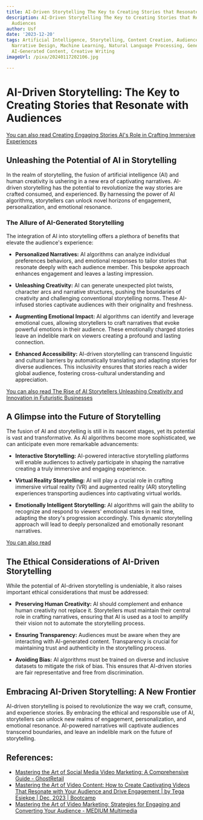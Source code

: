 ```yaml
---
title: AI-Driven Storytelling The Key to Creating Stories that Resonate with Audiences
description: AI-Driven Storytelling The Key to Creating Stories that Resonate with
  Audiences
author: Usf
date: '2023-12-20'
tags: Artificial Intelligence, Storytelling, Content Creation, Audience Engagement,
  Narrative Design, Machine Learning, Natural Language Processing, Generative AI,
  AI-Generated Content, Creative Writing
imageUrl: /pixa/20240117202106.jpg

---
```

# AI-Driven Storytelling: The Key to Creating Stories that  Resonate with Audiences

[You can  also read Creating Engaging Stories AI's Role in Crafting Immersive Experiences](Creating%20Engaging%20Stories%20AI%27s%20Role%20in%20Crafting%20Immersive%20Experiences)


## Unleashing the Potential of  AI in Storytelling

In the realm of storytelling, the fusion of artificial intelligence (AI) and  human creativity is ushering in a new era of  captivating  narratives. AI-driven storytelling has the potential to revolutionize the way stories are  crafted consumed, and experienced.  By harnessing the power of AI algorithms, storytellers can unlock  novel  horizons of engagement, personalization, and emotional resonance.

### The Allure of AI-Generated Storytelling

The integration of AI into storytelling offers  a plethora of benefits  that elevate the audience's experience:

-  **Personalized Narratives:** AI algorithms can analyze individual preferences behaviors, and emotional responses to tailor stories that resonate deeply with each audience member. This bespoke approach enhances engagement and leaves a lasting impression.

- **Unleashing  Creativity:** AI can generate unexpected plot twists, character arcs and narrative structures, pushing the boundaries of creativity and challenging  conventional storytelling norms. These AI-infused stories  captivate audiences with  their originality and  freshness.

- **Augmenting Emotional Impact:** AI algorithms can identify and leverage emotional cues, allowing storytellers  to craft  narratives that evoke powerful emotions in  their audience. These emotionally charged stories leave an indelible mark on  viewers creating a profound and lasting connection.

- **Enhanced Accessibility:** AI-driven storytelling can transcend linguistic and cultural barriers by automatically translating  and adapting stories for diverse audiences. This inclusivity ensures that stories reach a wider global audience, fostering cross-cultural understanding and appreciation.

[You can also read The Rise of AI Storytellers Unleashing Creativity and  Innovation in Futuristic Businesses](The%20Rise%20of%20AI%20Storytellers%20Unleashing%20Creativity%20and%20Innovation%20in%20Futuristic%20Businesses)


##  A Glimpse  into the Future of Storytelling

The fusion  of AI and storytelling is still in its nascent stages, yet its potential is  vast and transformative. As AI algorithms become more sophisticated, we can anticipate even more remarkable advancements:

- **Interactive Storytelling:** AI-powered interactive  storytelling platforms will  enable audiences to actively participate in shaping the narrative creating a truly  immersive and engaging experience.

- **Virtual  Reality Storytelling:** AI will play a crucial role in crafting immersive  virtual reality (VR) and augmented reality (AR) storytelling experiences transporting audiences into captivating virtual worlds.

- **Emotionally Intelligent Storytelling:** AI algorithms will gain the ability to recognize and respond  to viewers'  emotional states  in real time, adapting the story's progression  accordingly. This  dynamic storytelling approach will lead  to  deeply personalized and emotionally resonant  narratives.

[You can also read ]()


## The Ethical Considerations of AI-Driven Storytelling

While  the potential of AI-driven storytelling  is undeniable, it also raises important  ethical considerations that must be addressed:

- **Preserving Human Creativity:** AI should complement and  enhance human creativity not replace it. Storytellers must maintain their central role in crafting narratives, ensuring that  AI is used as a tool to  amplify their vision not to automate the storytelling process.

- **Ensuring Transparency:** Audiences must be aware when they are interacting  with  AI-generated content. Transparency is crucial for maintaining trust and authenticity in the storytelling process.

- **Avoiding Bias:** AI algorithms must be trained on diverse and inclusive  datasets to mitigate the risk of bias. This  ensures that AI-driven stories  are fair representative and free from discrimination.

## Embracing AI-Driven Storytelling: A New Frontier

AI-driven storytelling is poised to revolutionize the  way we craft,  consume, and experience stories. By  embracing the ethical and responsible use of AI, storytellers can unlock new realms of  engagement, personalization, and emotional resonance. AI-powered narratives will captivate audiences transcend boundaries, and leave an indelible mark on the future of storytelling.

## References:
- [Mastering the Art of Social Media Video Marketing: A Comprehensive Guide - GhostRetail](https://www.ghostretail.com/post/social-media-video-marketing)
- [Mastering the Art of Video Content: How to Create Captivating Videos That Resonate with Your Audience and Drive Engagement | by Tega Esiekpe | Dec, 2023 | Bootcamp](https://bootcamp.uxdesign.cc/mastering-the-art-of-video-content-how-to-create-captivating-videos-that-resonate-with-your-7b929f96cb50)
- [Mastering the Art of Video Marketing: Strategies for Engaging and Converting Your Audience - MEDIUM Multimedia](https://www.mediummultimedia.com/en/marketing-usa/video-marketing/)

